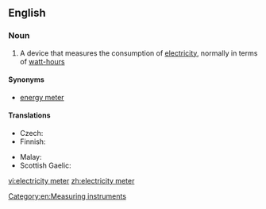 ==English==

===Noun===
{{wikipedia}}
{{en-noun|head=[[electricity]] [[meter]]}}

# A device that measures the consumption of [[electricity]], normally in terms of [[watt-hour]]s

====Synonyms====
* [[energy meter]]

====Translations====
{{trans-top|a device that measures the consumption of electricity}}
* Czech: {{t-|cs|elektroměr|m}}
* Finnish: {{t+|fi|sähkömittari}}
{{trans-mid}}
* Malay: {{t|ms|meter keelektrikan}}
* Scottish Gaelic: {{t-|gd|meidheadair-dealain|m}}
{{trans-bottom}}

[[Category:en:Measuring instruments]]

[[vi:electricity meter]]
[[zh:electricity meter]]